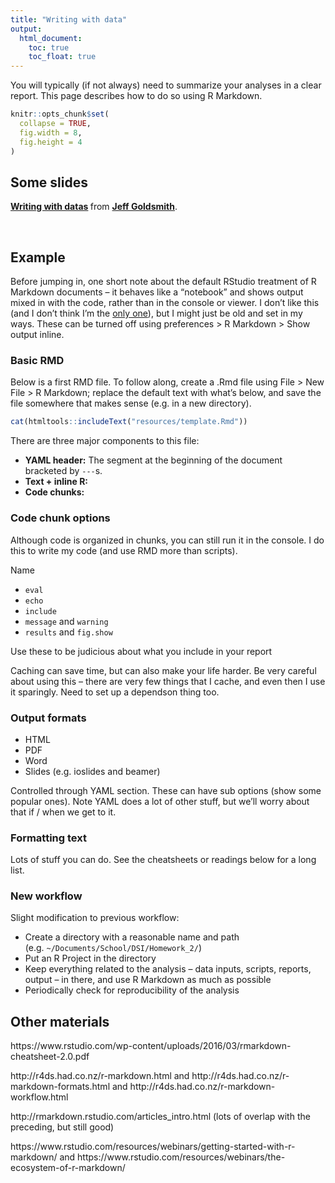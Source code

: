 ```yaml
---
title: "Writing with data"
output:
  html_document: 
    toc: true
    toc_float: true
---
```


You will typically (if not always) need to summarize your analyses in a clear report. This page describes how to do so using R Markdown. 

```r
knitr::opts_chunk$set(
  collapse = TRUE,
  fig.width = 8,
  fig.height = 4
)
```

## Some slides

<script async class="speakerdeck-embed" data-id="de4ee4acc2bd475eb3051304590f196c" data-ratio="1.33333333333333" src="//speakerdeck.com/assets/embed.js"></script>
<div style="margin-bottom:5px"> <strong> <a href="https://speakerdeck.com/jeffgoldsmith/dsi-best-practices" title="Writing with data" target="_blank">Writing with datas</a> </strong> from <strong><a href="https://speakerdeck.com/jeffgoldsmith" target="_blank">Jeff Goldsmith</a></strong>. </div><br>


## Example

Before jumping in, one short note about the default RStudio treatment of R Markdown documents -- it behaves like a "notebook" and shows output mixed in with the code, rather than in the console or viewer. I don't like this (and I don't think I'm the [only one](https://twitter.com/hspter/status/793552089771233280)), but I might just be old and set in my ways. These can be turned off using preferences > R Markdown > Show output inline.

### Basic RMD

Below is a first RMD file. To follow along, create a .Rmd file using File > New File > R Markdown; replace the default text with what's below, and save the file somewhere that makes sense (e.g. in a new directory). 

```r
cat(htmltools::includeText("resources/template.Rmd"))
```

There are three major components to this file:

* **YAML header:** The segment at the beginning of the document bracketed by `---`s. 
* **Text + inline R:** 
* **Code chunks:** 

### Code chunk options

Although code is organized in chunks, you can still run it in the console. I do this to write my code (and use RMD more than scripts). 

Name

* `eval`
* `echo`
* `include`
* `message` and `warning`
* `results` and `fig.show`

Use these to be judicious about what you include in your report

Caching can save time, but can also make your life harder. Be very careful about using this -- there are very few things that I cache, and even then I use it sparingly. Need to set up a dependson thing too. 

### Output formats

* HTML
* PDF
* Word 
* Slides (e.g. ioslides and beamer)

Controlled through YAML section. These can have sub options (show some popular ones). Note YAML does a lot of other stuff, but we'll worry about that if / when we get to it. 

### Formatting text

Lots of stuff you can do. See the cheatsheets or readings below for a long list. 

### New workflow

Slight modification to previous workflow:

* Create a directory with a reasonable name and path (e.g. `~/Documents/School/DSI/Homework_2/`)
* Put an R Project in the directory
* Keep everything related to the analysis -- data inputs, scripts, reports, output -- in there, and use R Markdown as much as possible
* Periodically check for reproducibility of the analysis

## Other materials

https://www.rstudio.com/wp-content/uploads/2016/03/rmarkdown-cheatsheet-2.0.pdf

http://r4ds.had.co.nz/r-markdown.html and http://r4ds.had.co.nz/r-markdown-formats.html and http://r4ds.had.co.nz/r-markdown-workflow.html

http://rmarkdown.rstudio.com/articles_intro.html (lots of overlap with the preceding, but still good)

https://www.rstudio.com/resources/webinars/getting-started-with-r-markdown/ and https://www.rstudio.com/resources/webinars/the-ecosystem-of-r-markdown/


